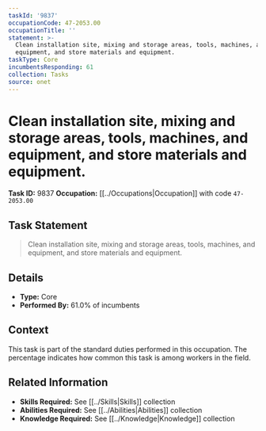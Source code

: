 ```yaml
---
taskId: '9837'
occupationCode: 47-2053.00
occupationTitle: ''
statement: >-
  Clean installation site, mixing and storage areas, tools, machines, and
  equipment, and store materials and equipment.
taskType: Core
incumbentsResponding: 61
collection: Tasks
source: onet
---
```

# Clean installation site, mixing and storage areas, tools, machines, and equipment, and store materials and equipment.

**Task ID:** 9837
**Occupation:** [[../Occupations|Occupation]] with code `47-2053.00`

## Task Statement

> Clean installation site, mixing and storage areas, tools, machines, and equipment, and store materials and equipment.

## Details

- **Type:** Core
- **Performed By:** 61.0% of incumbents

## Context

This task is part of the standard duties performed in this occupation. The percentage indicates how common this task is among workers in the field.

## Related Information

- **Skills Required:** See [[../Skills|Skills]] collection
- **Abilities Required:** See [[../Abilities|Abilities]] collection
- **Knowledge Required:** See [[../Knowledge|Knowledge]] collection
